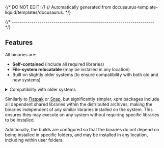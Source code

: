 {/* DO NOT EDIT! */}
{/* Automatically generated from docusaurus-template-liquid/templates/docusaurus. */}

{/* ------------------------------------------------------------------------ */}

## Features

All binaries are:

- **Self-contained** (include all required libraries)
- **File-system relocatable** (may be installed in any location)
- Built on slightly older systems (to ensure compatibility with both
old and new systems)

<details>
<summary>Compatibility with older systems</summary>

Given that most operating systems maintain significant compatibility
with older versions, building an application on an older system ensures
that the same binary may execute on newer versions. Conversely, building an
application on a newer system may utilise library features that are
not available in older versions, making backward compatibility less
feasible.

</details>

Similarly to [Flatpak](https://flatpak.org) or [Snap](https://snapcraft.io),
but significantly simpler, xpm packages include all dependent shared libraries
within the distributed archives, making the binaries independent of
any similar libraries installed on the system. This ensures they
may execute on any system without requiring specific libraries to be
installed.

Additionally, the builds are configured so that the binaries do not depend on
being installed in specific folders, and may be installed in any
location, including within user folders.
